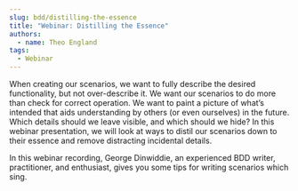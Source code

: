 ```yaml
---
slug: bdd/distilling-the-essence
title: "Webinar: Distilling the Essence"
authors:
  - name: Theo England
tags:
  - Webinar
---
```


When creating our scenarios, we want to fully describe the desired functionality, but not over-describe it. We want our scenarios to do more than check for correct operation. We want to paint a picture of what’s intended that aids understanding by others (or even ourselves) in the future. Which details should we leave visible, and which should we hide? In this webinar presentation, we will look at ways to distil our scenarios down to their essence and remove distracting incidental details.

In this webinar recording, George Dinwiddie, an experienced BDD writer, practitioner, and enthusiast, gives you some tips for writing scenarios which sing.

<YouTubeVideo video="-vgM1YiCea8" />

<!-- truncate -->